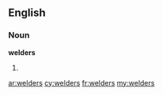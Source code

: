 ==English==

===Noun===
'''welders'''

# {{plural of|[[welder]]}}

[[ar:welders]]
[[cy:welders]]
[[fr:welders]]
[[my:welders]]